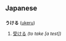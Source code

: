 == Japanese ==
=== {{Furigana}} ===
'''うける''' ([[ukeru]])

# [[受ける]] ''(to take [a test])''
{{Furistub}}